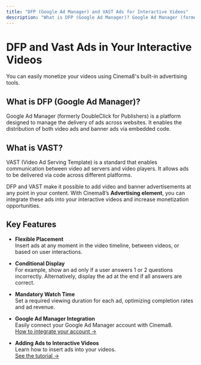 ---
title: "DFP (Google Ad Manager) and VAST Ads for Interactive Videos"
description: "What is DFP (Google Ad Manager)? Google Ad Manager (formerly DoubleClick for Publishers) is a Google software designed to manage the delivery processes of ads across different websites. It enables the delivery of video ads and banner ads through a code."
---


# DFP and Vast Ads in Your Interactive Videos

<Callout type="info">
You can easily monetize your videos using Cinema8's built-in advertising tools.
</Callout>

## What is DFP (Google Ad Manager)?

Google Ad Manager (formerly DoubleClick for Publishers) is a platform designed to manage the delivery of ads across websites. It enables the distribution of both video ads and banner ads via embedded code.

## What is VAST?

VAST (Video Ad Serving Template) is a standard that enables communication between video ad servers and video players. It allows ads to be delivered via code across different platforms.

DFP and VAST make it possible to add video and banner advertisements at any point in your content. With Cinema8’s **Advertising element**, you can integrate these ads into your interactive videos and increase monetization opportunities.

## Key Features

- **Flexible Placement**  
  Insert ads at any moment in the video timeline, between videos, or based on user interactions.

- **Conditional Display**  
  For example, show an ad only if a user answers 1 or 2 questions incorrectly. Alternatively, display the ad at the end if all answers are correct.

- **Mandatory Watch Time**  
  Set a required viewing duration for each ad, optimizing completion rates and ad revenue.

- **Google Ad Manager Integration**  
  Easily connect your Google Ad Manager account with Cinema8.  
  [How to integrate your account →](/integrations-and-third-party-platforms/ads-in-your-interactive-videos)

- **Adding Ads to Interactive Videos**  
  Learn how to insert ads into your videos.  
  [See the tutorial →](/integrations-and-third-party-platforms/ads-in-your-interactive-videos)
